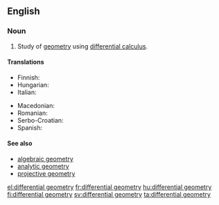 ==English==
{{wikipedia}}

===Noun===
{{en-noun|-}}

# {{context|geometry|lang=en}} Study of [[geometry]] using [[differential calculus]].

====Translations====
{{trans-top|differential geometry}}
* Finnish: {{t|fi|differentiaaligeometria}}
* Hungarian: {{t|hu|differenciálgeometria}}
* Italian: {{t+|it|geometria differenziale|f}}
{{trans-mid}}
* Macedonian: {{t|mk|диференцијална геометрија|f|tr=diferencijálna geométrija}}
* Romanian: {{t+|ro|geometrie diferențială|f}}
* Serbo-Croatian: {{t|sh|diferencijalna geometrija|f}}
* Spanish: {{t|es|geometría diferencial|f}}
{{trans-bottom}}

====See also====
* [[algebraic geometry]]
* [[analytic geometry]]
* [[projective geometry]]

[[el:differential geometry]]
[[fr:differential geometry]]
[[hu:differential geometry]]
[[fi:differential geometry]]
[[sv:differential geometry]]
[[ta:differential geometry]]